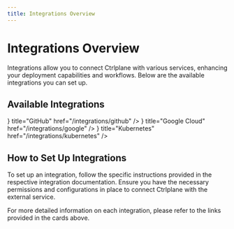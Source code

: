 ```yaml
---
title: Integrations Overview
---
```


# Integrations Overview

Integrations allow you to connect Ctrlplane with various services, enhancing
your deployment capabilities and workflows. Below are the available integrations
you can set up.

## Available Integrations


<Cards>
  <Cards.Card
    icon={<SiGithub className="h-8 w-8" />}
    title="GitHub"
    href="/integrations/github"
  />
  <Cards.Card
    icon={<SiGooglecloud className="h-8 w-8" />}
    title="Google Cloud"
    href="/integrations/google"
  />
  <Cards.Card
    icon={<SiKubernetes className="h-8 w-8" />}
    title="Kubernetes"
    href="/integrations/kubernetes"
  />
</Cards>

## How to Set Up Integrations

To set up an integration, follow the specific instructions provided in the
respective integration documentation. Ensure you have the necessary permissions
and configurations in place to connect Ctrlplane with the external service.

For more detailed information on each integration, please refer to the links
provided in the cards above.
